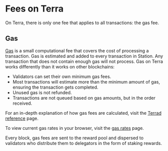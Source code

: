 # Fees on Terra

On Terra, there is only one fee that applies to all transactions: the gas fee.

## Gas

[Gas](glossary.mdx#fees) is a small computational fee that covers the cost of processing a transaction. Gas is estimated and added to every transaction in Station. Any transaction that does not contain enough gas will not process.
Gas on Terra works differently than it works on other blockchains:

- Validators can set their own minimum gas fees.
- Most transactions will estimate more than the minimum amount of gas, ensuring the transaction gets completed.
- Unused gas is not refunded.
- Transactions are not queued based on gas amounts, but in the order received.

For an in-depth explanation of how gas fees are calculated, visit the [Terrad reference](../develop/terrad/using-terrad.mdx#fees) page.

To view current gas rates in your browser, visit the [gas rates](https://phoenix-fcd.terra.dev/v1/txs/gas_prices) page.

Every block, gas fees are sent to the reward pool and dispersed to validators who distribute them to delegators in the form of staking rewards.
